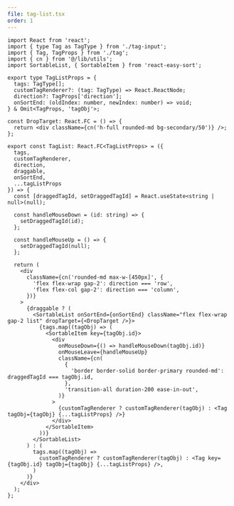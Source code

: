 ```yaml
---
file: tag-list.tsx
order: 1
---
```


```tsx
import React from 'react';
import { type Tag as TagType } from './tag-input';
import { Tag, TagProps } from './tag';
import { cn } from '@/lib/utils';
import SortableList, { SortableItem } from 'react-easy-sort';

export type TagListProps = {
  tags: TagType[];
  customTagRenderer?: (tag: TagType) => React.ReactNode;
  direction?: TagProps['direction'];
  onSortEnd: (oldIndex: number, newIndex: number) => void;
} & Omit<TagProps, 'tagObj'>;

const DropTarget: React.FC = () => {
  return <div className={cn('h-full rounded-md bg-secondary/50')} />;
};

export const TagList: React.FC<TagListProps> = ({
  tags,
  customTagRenderer,
  direction,
  draggable,
  onSortEnd,
  ...tagListProps
}) => {
  const [draggedTagId, setDraggedTagId] = React.useState<string | null>(null);

  const handleMouseDown = (id: string) => {
    setDraggedTagId(id);
  };

  const handleMouseUp = () => {
    setDraggedTagId(null);
  };

  return (
    <div
      className={cn('rounded-md max-w-[450px]', {
        'flex flex-wrap gap-2': direction === 'row',
        'flex flex-col gap-2': direction === 'column',
      })}
    >
      {draggable ? (
        <SortableList onSortEnd={onSortEnd} className="flex flex-wrap gap-2 list" dropTarget={<DropTarget />}>
          {tags.map((tagObj) => (
            <SortableItem key={tagObj.id}>
              <div
                onMouseDown={() => handleMouseDown(tagObj.id)}
                onMouseLeave={handleMouseUp}
                className={cn(
                  {
                    'border border-solid border-primary rounded-md': draggedTagId === tagObj.id,
                  },
                  'transition-all duration-200 ease-in-out',
                )}
              >
                {customTagRenderer ? customTagRenderer(tagObj) : <Tag tagObj={tagObj} {...tagListProps} />}
              </div>
            </SortableItem>
          ))}
        </SortableList>
      ) : (
        tags.map((tagObj) =>
          customTagRenderer ? customTagRenderer(tagObj) : <Tag key={tagObj.id} tagObj={tagObj} {...tagListProps} />,
        )
      )}
    </div>
  );
};
```
